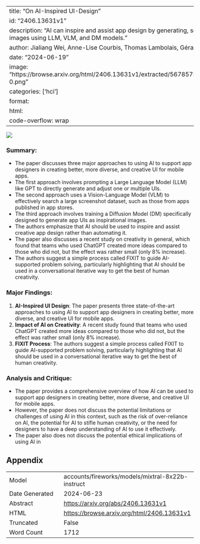
---
title: "On AI-Inspired UI-Design"
id: "2406.13631v1"
description: "AI can inspire and assist app design by generating, searching, and creating UI images using LLM, VLM, and DM models."
author: Jialiang Wei, Anne-Lise Courbis, Thomas Lambolais, Gérard Dray, Walid Maalej
date: "2024-06-19"
image: "https://browse.arxiv.org/html/2406.13631v1/extracted/5678575/images/samples/llm/llm-0.png"
categories: ['hci']
format:
  html:
    code-overflow: wrap
---

![](https://browse.arxiv.org/html/2406.13631v1/extracted/5678575/images/samples/llm/llm-0.png)

### Summary:
- The paper discusses three major approaches to using AI to support app designers in creating better, more diverse, and creative UI for mobile apps.
- The first approach involves prompting a Large Language Model (LLM) like GPT to directly generate and adjust one or multiple UIs.
- The second approach uses a Vision-Language Model (VLM) to effectively search a large screenshot dataset, such as those from apps published in app stores.
- The third approach involves training a Diffusion Model (DM) specifically designed to generate app UIs as inspirational images.
- The authors emphasize that AI should be used to inspire and assist creative app design rather than automating it.
- The paper also discusses a recent study on creativity in general, which found that teams who used ChatGPT created more ideas compared to those who did not, but the effect was rather small (only 8% increase).
- The authors suggest a simple process called FIXIT to guide AI-supported problem solving, particularly highlighting that AI should be used in a conversational iterative way to get the best of human creativity.

### Major Findings:
1. **AI-Inspired UI Design**: The paper presents three state-of-the-art approaches to using AI to support app designers in creating better, more diverse, and creative UI for mobile apps.
2. **Impact of AI on Creativity**: A recent study found that teams who used ChatGPT created more ideas compared to those who did not, but the effect was rather small (only 8% increase).
3. **FIXIT Process**: The authors suggest a simple process called FIXIT to guide AI-supported problem solving, particularly highlighting that AI should be used in a conversational iterative way to get the best of human creativity.

### Analysis and Critique:
- The paper provides a comprehensive overview of how AI can be used to support app designers in creating better, more diverse, and creative UI for mobile apps.
- However, the paper does not discuss the potential limitations or challenges of using AI in this context, such as the risk of over-reliance on AI, the potential for AI to stifle human creativity, or the need for designers to have a deep understanding of AI to use it effectively.
- The paper also does not discuss the potential ethical implications of using AI in

## Appendix

|          |          |
|----------|----------|
| Model     | accounts/fireworks/models/mixtral-8x22b-instruct       |
| Date Generated     | 2024-06-23       |
| Abstract | [https://arxiv.org/abs/2406.13631v1](https://arxiv.org/abs/2406.13631v1)        |
| HTML     | [https://browse.arxiv.org/html/2406.13631v1](https://browse.arxiv.org/html/2406.13631v1)       |
| Truncated       | False       |
| Word Count       | 1712       |